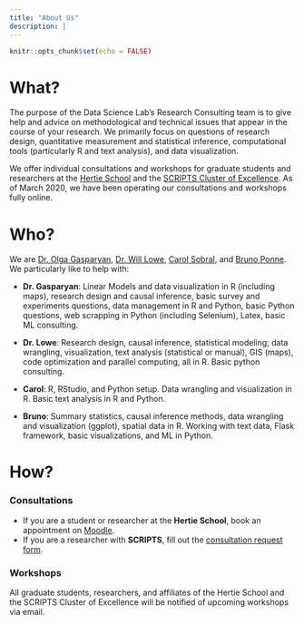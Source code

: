 ```yaml
---
title: "About Us"
description: |
---
```


```r
knitr::opts_chunk$set(echo = FALSE)
```

# What? 

The purpose of the Data Science Lab's Research Consulting team is to give help and advice on methodological and technical issues that appear in the course of your research. We primarily focus on questions of research design, quantitative measurement and statistical inference, computational tools (particularly R and text analysis), and data visualization. 

We offer individual consultations and workshops for graduate students and researchers at the [Hertie School](https://www.hertie-school.org/en/) and the [SCRIPTS Cluster of Excellence](https://www.scripts-berlin.eu/). As of March 2020, we have been operating our consultations and workshops fully online. 

# Who? 

We are [Dr. Olga Gasparyan](mailto:o.gasparyan@hertie-school.org), [Dr. Will Lowe](mailto:lowe@hertie-school.org), [Carol Sobral](mailto:m.sobral@mpp.hertie-school.org), and [Bruno Ponne](mailto:b.gasparotto-ponne@mpp.hertie-school.org). We particularly like to help with: 

-  **Dr. Gasparyan**: Linear Models and data visualization in R (including maps), research design and causal inference, basic survey and experiments questions, data management in R and Python, basic Python questions, web scrapping in Python (including Selenium), Latex, basic ML consulting.  

- **Dr. Lowe**: Research design, causal inference, statistical modeling; data wrangling, visualization, text analysis (statistical or manual), GIS (maps), code optimization and parallel computing, all in R. Basic python consulting.

- **Carol**:  R, RStudio, and Python setup. Data wrangling and visualization in R. Basic text analysis in R and Python.

- **Bruno**:  Summary statistics, causal inference methods, data wrangling and visualization (ggplot), spatial data in R. Working with text data, Flask framework, basic visualizations, and ML in Python.


<!--- **Allison**: Learning R and RStudio. Data wrangling, visualization, and working with text data in R and Python. Statistical computing in Stata. -->

# How? 

### Consultations 

- If you are a student or researcher at the **Hertie School**, book an appointment on [Moodle](https://moodle.hertie-school.org/mod/scheduler/view.php?id=57896).  
- If you are a researcher with **SCRIPTS**, fill out the [consultation request form](https://forms.gle/uTUNPgW4UrZhRJVa9). 

### Workshops 

All graduate students, researchers, and affiliates of the Hertie School and the SCRIPTS Cluster of Excellence will be notified of upcoming workshops via email. 